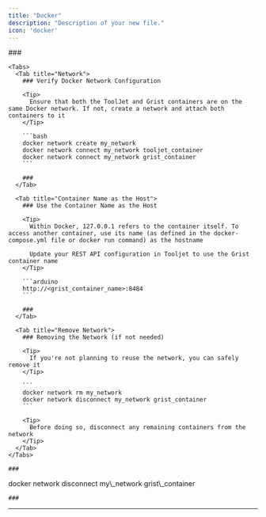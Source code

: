 ```yaml
---
title: "Docker"
description: "Description of your new file."
icon: 'docker'
---
```


<AccordionGroup>
  <Accordion title="Docker Network" defaultOpen={false} icon="docker">
    ###

    <Tabs>
      <Tab title="Network">
        ### Verify Docker Network Configuration

        <Tip>
          Ensure that both the ToolJet and Grist containers are on the same Docker network. If not, create a network and attach both containers to it
        </Tip>

        ```bash
        docker network create my_network
        docker network connect my_network tooljet_container
        docker network connect my_network grist_container
        ```

        ###
      </Tab>

      <Tab title="Container Name as the Host">
        ### Use the Container Name as the Host

        <Tip>
          Within Docker, 127.0.0.1 refers to the container itself. To access another container, use its name (as defined in the docker-compose.yml file or docker run command) as the hostname

          Update your REST API configuration in Tooljet to use the Grist container name
        </Tip>

        ```arduino
        http://<grist_container_name>:8484
        ```

        ###
      </Tab>

      <Tab title="Remove Network">
        ### Removing the Network (if not needed)

        <Tip>
          If you're not planning to reuse the network, you can safely remove it
        </Tip>

        ```
        docker network rm my_network
        docker network disconnect my_network grist_container
        ```

        <Tip>
          Before doing so, disconnect any remaining containers from the network
        </Tip>
      </Tab>
    </Tabs>

    ###
  </Accordion>

  <Accordion title="New Accordion" defaultOpen="false">
    docker network disconnect my\_network grist\_container

    ###
  </Accordion>
</AccordionGroup>

***